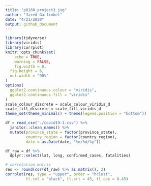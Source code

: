 ```yaml
---
title: "p8160_project3_jsg"
author: "Jared Garfinkel"
date: "4/21/2020"
output: github_document
---
```


```r
library(tidyverse)
library(viridis)
library(corrplot)
knitr::opts_chunk$set(
	echo = TRUE,
	warning = FALSE,
	fig.width = 8, 
  fig.height = 6,
  out.width = "90%"
)
options(
  ggplot2.continuous.colour = "viridis",
  ggplot2.continuous.fill = "viridis"
)
scale_colour_discrete = scale_colour_viridis_d
scale_fill_discrete = scale_fill_viridis_d
theme_set(theme_minimal() + theme(legend.position = "bottom"))
```

```r
df = read_csv("./covid19-1.csv") %>% 
  janitor::clean_names() %>% 
  mutate(province_state = factor(province_state),
         country_region = factor(country_region),
         date = as.Date(date, "%m/%d/%y"))

df_raw = df %>% 
  dplyr::select(lat, long, confirmed_cases, fatalities)
```

```r
# correlation matrix
res <- round(cor(df_raw) %>% as.matrix(), 2)
corrplot(res, type = "upper", order = "hclust", 
         tl.col = "black", tl.srt = 45, tl.cex = 0.45)
```

